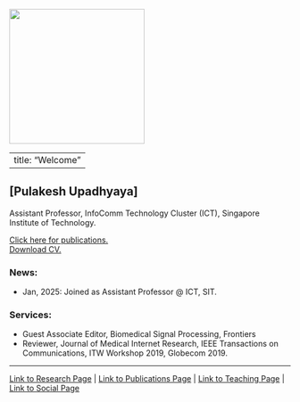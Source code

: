 ![](images/07f124b9-75df-4f19-8ceb-c193b98add19.jpeg){fig-align="left" width="242"}

---
title: "Welcome"
---

## [Pulakesh Upadhyaya]

Assistant Professor, InfoComm Technology Cluster (ICT), Singapore Institute of Technology.

[Click here for publications.](URL_FOR_PUBLICATIONS)  
[Download CV.](URL_FOR_CV)

### News:
* Jan, 2025: Joined as Assistant Professor @ ICT, SIT.

### Services:
* Guest Associate Editor, Biomedical Signal Processing, Frontiers
* Reviewer, Journal of Medical Internet Research, IEEE Transactions on Communications, ITW Workshop 2019, Globecom 2019.

---
[Link to Research Page](URL_FOR_RESEARCH) | [Link to Publications Page](URL_FOR_PUBLICATIONS) | [Link to Teaching Page](URL_FOR_TEACHING) | [Link to Social Page](URL_FOR_SOCIAL)
